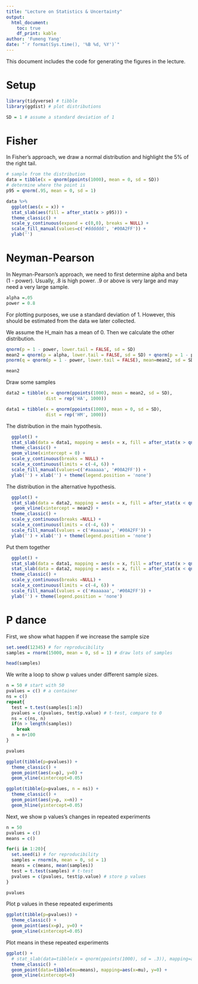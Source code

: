 ```yaml
---
title: "Lecture on Statistics & Uncertainty"
output: 
  html_document: 
    toc: true
    df_print: kable
author: 'Fumeng Yang'
date: "`r format(Sys.time(), '%B %d, %Y')`"
---
```


This document includes the code for generating the figures in the lecture.


# Setup

```r
library(tidyverse) # tibble
library(ggdist) # plot distributions

SD = 1 # assume a standard deviation of 1
```


# Fisher 

In Fisher's approach, we draw a normal distribution and highlight the 5% of the right tail. 

```r
# sample from the distribution
data = tibble(x = qnorm(ppoints(1000), mean = 0, sd = SD))
# determine where the point is
p95 = qnorm(.95, mean = 0, sd = 1)
```


```r
data %>% 
  ggplot(aes(x = x)) +
  stat_slab(aes(fill = after_stat(x > p95))) +
  theme_classic() + 
  scale_y_continuous(expand = c(0,0), breaks = NULL) + 
  scale_fill_manual(values=c('#dddddd', '#00A2FF')) + 
  ylab('') 
```

# Neyman-Pearson

In Neyman-Pearson's approach, we need to first determine alpha and beta (1 - power). Usually, .8 is high power. .9 or above is very large and may need a very large sample.

```r
alpha =.05
power = 0.8
```

For plotting purposes, we use a standard deviation of 1. However, this should be estimated from the data we later collected.

We assume the H_main has a mean of 0. Then we calculate the other distribution.

```r
qnorm(p = 1 - power, lower.tail = FALSE, sd = SD)
mean2 = qnorm(p = alpha, lower.tail = FALSE, sd = SD) + qnorm(p = 1 - power, lower.tail = FALSE, sd = SD)
pnorm(q = qnorm(p = 1 - power, lower.tail = FALSE), mean=mean2, sd = SD)

mean2
```

Draw some samples

```r
data2 = tibble(x = qnorm(ppoints(1000), mean = mean2, sd = SD),
               dist = rep('HA', 1000))

data1 = tibble(x = qnorm(ppoints(1000), mean = 0, sd = SD),
               dist = rep('HM', 1000))
```

The distribution in the main hypothesis. 

```r
  ggplot() +
  stat_slab(data = data1, mapping = aes(x = x, fill = after_stat(x > qnorm(.05, lower.tail = FALSE, sd = SD)))) +
  theme_classic() + 
  geom_vline(xintercept = 0) + 
  scale_y_continuous(breaks = NULL) + 
  scale_x_continuous(limits = c(-4, 6)) +
  scale_fill_manual(values=c('#aaaaaa', '#00A2FF')) + 
  ylab('') + xlab('') + theme(legend.position = 'none') 
```

The distribution in the alternative hypothesis. 

```r
  ggplot() +
  stat_slab(data = data2, mapping = aes(x = x, fill = after_stat(x < qnorm(.2, lower.tail = TRUE, mean = mean2, sd = SD)))) +
   geom_vline(xintercept = mean2) + 
  theme_classic() + 
  scale_y_continuous(breaks =NULL) + 
  scale_x_continuous(limits = c(-4, 6)) +
  scale_fill_manual(values = c('#aaaaaa', '#00A2FF')) + 
  ylab('') + xlab('') + theme(legend.position = 'none') 
```

Put them together


```r
  ggplot() +
  stat_slab(data = data1, mapping = aes(x = x, fill = after_stat(x > qnorm(.05, lower.tail = FALSE, sd = SD))), alpha = .5) +
  stat_slab(data = data2, mapping = aes(x = x, fill = after_stat(x < qnorm(.2, lower.tail = TRUE, mean = mean2, sd = SD))), alpha = .5) +
  theme_classic() + 
  scale_y_continuous(breaks =NULL) + 
  scale_x_continuous(limits = c(-4, 6)) + 
  scale_fill_manual(values = c('#aaaaaa', '#00A2FF')) + 
  ylab('') + theme(legend.position = 'none')
```


# P dance

First, we show what happen if we increase the sample size

```r
set.seed(12345) # for reproducibility
samples = rnorm(15000, mean = 0, sd = 1) # draw lots of samples
```

```r
head(samples)
```

We write a loop to show p values under different sample sizes.

```r

n = 50 # start with 50
pvalues = c() # a container
ns = c()
repeat{
  test = t.test(samples[1:n]) 
  pvalues = c(pvalues, test$p.value) # t-test, compare to 0
  ns = c(ns, n)
  if(n > length(samples))
    break
  n = n+100
}

```

```r
pvalues
```


```r
ggplot(tibble(p=pvalues)) +
  theme_classic() + 
  geom_point(aes(x=p), y=0) +
  geom_vline(xintercept=0.05) 
```

```r
ggplot(tibble(p=pvalues, n = ns)) +
  theme_classic() + 
  geom_point(aes(y=p, x=n)) +
  geom_hline(yintercept=0.05) 
```

Next, we show p values's changes in repeated experiments

```r

n = 50
pvalues = c()
means = c()

for(i in 1:20){
  set.seed(i) # for reproducibility
  samples = rnorm(n, mean = 0, sd = 1)
  means = c(means, mean(samples))
  test = t.test(samples) # t-test
  pvalues = c(pvalues, test$p.value) # store p values
}

```

```r
pvalues
```

Plot p values in these repeated experiments

```r
ggplot(tibble(p=pvalues)) +
  theme_classic() + 
  geom_point(aes(x=p), y=0) +
  geom_vline(xintercept=0.05)
```

Plot means in these repeated experiments

```r
ggplot() +
  # stat_slab(data=tibble(x = qnorm(ppoints(1000), sd = .3)), mapping=aes(x=x), alpha = .5) + 
  theme_classic() + 
  geom_point(data=tibble(mu=means), mapping=aes(x=mu), y=0) +
  geom_vline(xintercept=0)
```




